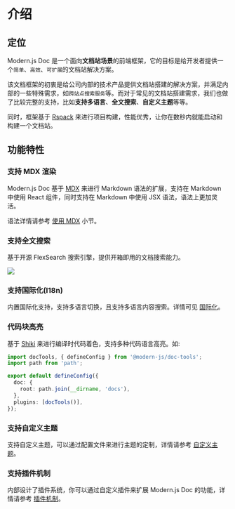 # 介绍

## 定位

Modern.js Doc 是一个面向**文档站场景**的前端框架，它的目标是给开发者提供一个`简单`、`高效`、`可扩展`的文档站解决方案。

该文档框架的初衷是给公司内部的技术产品提供文档站搭建的解决方案，并满足内部的一些特殊需求，如`跨站点搜索服务`等。而对于常见的文档站搭建需求，我们也做了比较完整的支持，比如**支持多语言**、**全文搜索**、**自定义主题**等等。

同时，框架基于 [Rspack](https://rspack.dev/) 来进行项目构建，性能优秀，让你在数秒内就能启动和构建一个文档站。

## 功能特性

### 支持 MDX 渲染

Modern.js Doc 基于 [MDX](https://mdxjs.com/) 来进行 Markdown 语法的扩展，支持在 Markdown 中使用 React 组件，同时支持在 Markdown 中使用 JSX 语法，语法上更加灵活。

语法详情请参考 [使用 MDX](/guide/use-mdx) 小节。

### 支持全文搜索

基于开源 FlexSearch 搜索引擎，提供开箱即用的文档搜索能力。

<img src="https://lf3-static.bytednsdoc.com/obj/eden-cn/uhbfnupenuhf/edenx-doc/search.jpg" />

### 支持国际化(I18n)

内置国际化支持，支持多语言切换，且支持多语言内容搜索。详情可见 [国际化](/guide/i18n)。

### 代码块高亮

基于 [Shiki](https://github.com/shikijs/shiki) 来进行编译时代码着色，支持多种代码语言高亮。如:

```ts title="modern.config.ts"
import docTools, { defineConfig } from '@modern-js/doc-tools';
import path from 'path';

export default defineConfig({
  doc: {
    root: path.join(__dirname, 'docs'),
  },
  plugins: [docTools()],
});
```

### 支持自定义主题

支持自定义主题，可以通过配置文件来进行主题的定制，详情请参考 [自定义主题](/advanced/custom-theme)。

### 支持插件机制

内部设计了插件系统，你可以通过自定义插件来扩展 Modern.js Doc 的功能，详情请参考 [插件机制](/plugin/introduction)。
